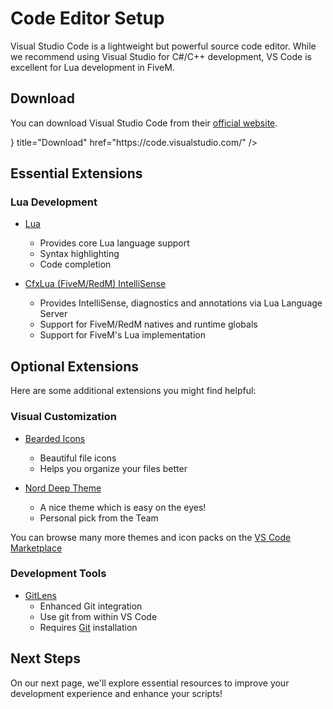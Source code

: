 
# Code Editor Setup

Visual Studio Code is a lightweight but powerful source code editor. While we recommend using Visual Studio for C#/C++ development, VS Code is excellent for Lua development in FiveM.

## Download

You can download Visual Studio Code from their [official website](https://code.visualstudio.com/).

<Cards>
  <Cards.Card
    icon={<Download />}
    title="Download"
    href="https://code.visualstudio.com/"
  />
</Cards>

## Essential Extensions

### Lua Development

- [Lua](https://marketplace.visualstudio.com/items?itemName=sumneko.lua)

  - Provides core Lua language support
  - Syntax highlighting
  - Code completion

- [CfxLua (FiveM/RedM) IntelliSense](https://marketplace.visualstudio.com/items?itemName=overextended.cfxlua-vscode)
  - Provides IntelliSense, diagnostics and annotations via Lua Language Server
  - Support for FiveM/RedM natives and runtime globals
  - Support for FiveM's Lua implementation

## Optional Extensions

Here are some additional extensions you might find helpful:

### Visual Customization

- [Bearded Icons](https://marketplace.visualstudio.com/items?itemName=BeardedBear.beardedicons)

  - Beautiful file icons
  - Helps you organize your files better

- [Nord Deep Theme](https://marketplace.visualstudio.com/items?itemName=marlosirapuan.nord-deep)
  - A nice theme which is easy on the eyes!
  - Personal pick from the Team

You can browse many more themes and icon packs on the [VS Code Marketplace](https://marketplace.visualstudio.com/vscode)

### Development Tools

- [GitLens](https://marketplace.visualstudio.com/items?itemName=eamodio.gitlens)
  - Enhanced Git integration
  - Use git from within VS Code
  - Requires [Git](https://git-scm.com/downloads) installation

## Next Steps

On our next page, we'll explore essential resources to improve your development experience and enhance your scripts!
